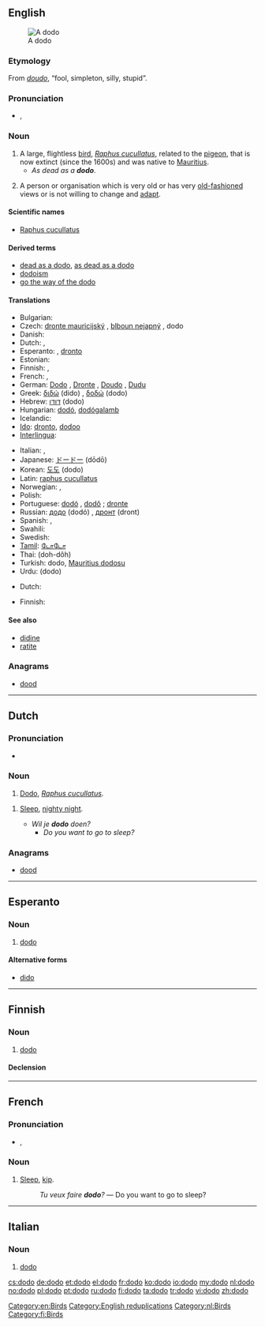 {{also|Dodo|dodô|dodó}}
==English==
{{wikipedia}}
[[Image:ExtinctDodoBird.jpeg|thumb|A dodo]]

===Etymology===
From {{etyl|pt}} ''[[doudo]]'', “fool, simpleton, silly, stupid”.
{{etystub|doesn’t really fit with wikipedia}}

===Pronunciation===
* {{a|UK}} {{IPA|/ˈdəʊˌdəʊ/}}, {{SAMPA|/"d@U%d@U/}}

===Noun===
{{en-noun|pl=dodoes|pl2=dodos}}

# A large, flightless [[bird]], ''[[Raphus cucullatus]]'', related to the [[pigeon]], that is now extinct (since the 1600s) and was native to [[Mauritius]].
#* ''As dead as a '''dodo'''''.
# {{context|figuratively}} A person or organisation which is very old or has very [[old-fashioned]] views or is not willing to change and [[adapt]].

====Scientific names====
* {{sense|large flightless bird}} [[Raphus cucullatus]]

====Derived terms====
* [[dead as a dodo]], [[as dead as a dodo]]
* [[dodoism]]
* [[go the way of the dodo]]

====Translations====
{{trans-top|Raphus cucullatus}}
* Bulgarian: {{t+|bg|додо|m}}
* Czech: [[dronte mauricijský]] {{m}}, [[blboun nejapný]] {{m}}, dodo {{m}}
* Danish: {{t-|da|dronte|c}}
* Dutch: {{t-|nl|dodo|m}}, {{t|nl|walghvogel}}
* Esperanto: {{t-|eo|dodo|xs=Esperanto}}, [[dronto]]
* Estonian: {{t|et|dront}}
* Finnish: {{t+|fi|drontti}}, {{t+|fi|dodo}}
* French: {{t+|fr|dodo|m}}, {{t+|fr|dronte|m}}
* German: [[Dodo]] {{m}}, [[Dronte]] {{m}}, [[Doudo]] {{m}}, [[Dudu]] {{m}}
* Greek: [[διδώ]] (dido) {{f}}, [[δοδώ]] (dodo) {{f}}
* Hebrew: [[דודו]] (dodo) {{m}}
* Hungarian: [[dodó]], [[dodógalamb]]
* Icelandic: {{t+|is|dúdúfugl|m}}
* [[Ido]]: [[dronto]], [[dodoo]]
* [[Interlingua]]: {{t-|ia|dodo|xs=Interlingua}}
{{trans-mid}}
* Italian: {{t-|it|dodo|m}}, {{t-|it|dronte|m}}
* Japanese: [[ドードー]] (dōdō)
* Korean: [[도도]] (dodo)
* Latin: [[raphus cucullatus]]
* Norwegian: {{t+|no|dodo|m}} {{italbrac|Bokmål}}, {{t|no|dronte|m}} {{italbrac|Nynorsk}}
* Polish: {{t+|pl|dodo|m}}
* Portuguese: [[dodó]] {{m}} {{italbrac|Portugal}}, [[dodô]] {{m}} {{italbrac|Brazil}}; [[dronte]] {{m}}
* Russian: [[додо]] (dodó) {{m}}, [[дронт]] (dront) {{m}}
* Spanish: {{t-|es|dodo|m}}, {{t-|es|dronte|m}}
* Swahili: {{t|sw|doda}}
* Swedish: {{t|sv|dront|c}}
* [[Tamil]]: [[டோடோ]]
* Thai: {{Thai|[[โดโด้]]}} (doh-dôh)
* Turkish: dodo, [[Mauritius dodosu]]
* Urdu: {{ur-Arab|[[ڈو ڈو]]}} (dodo) {{m}}
{{trans-bottom}}

{{trans-top|old-fashioned person or institution}}
* Dutch: {{t-|nl|dodo|m}}
{{trans-mid}}
* Finnish: {{t+|fi|fossiili}}
{{trans-bottom}}

====See also====
* [[didine]]
* [[ratite]]

===Anagrams===
* [[dood#English|dood]]

[[Category:en:Birds]]
[[Category:English reduplications]]

----

==Dutch==

===Pronunciation===
* {{IPA|/ˈdodo/|lang=nl}}

===Noun===
{{nl-noun2|m|’s|otje}}

# [[#English|Dodo]], ''[[Raphus cucullatus]]''.

{{nl-noun2|m|-|-}}
# {{context|Flemish|child language}} [[sleep|Sleep]], [[nighty night]].
#* ''Wil je '''dodo''' doen?''
#** ''Do you want to go to sleep?''

===Anagrams===
* [[dood#Dutch|dood]]

[[Category:nl:Birds]]

----

==Esperanto==

===Noun===
{{eo-noun}}

# [[dodo#English|dodo]]

====Alternative forms====
* [[dido#Esperanto|dido]]

----

==Finnish==

===Noun===
{{fi-noun}}

# [[#English|dodo]]

====Declension====
{{fi-decl-valo|dod}}

[[Category:fi:Birds]]

----

==French==

===Pronunciation===
* {{IPA|/dɔˈdɔ/|lang=fr}}, {{SAMPA|/dO.dO/}}

===Noun===
{{fr-noun|m}}

# {{context|child language|lang=fr}} [[sleep|Sleep]], [[kip]].
#: ''Tu veux faire '''dodo'''?'' — Do you want to go to sleep?

----

==Italian==

===Noun===
{{it-noun|dod|m|o|i}}

# [[#English|dodo]]

[[cs:dodo]]
[[de:dodo]]
[[et:dodo]]
[[el:dodo]]
[[fr:dodo]]
[[ko:dodo]]
[[io:dodo]]
[[my:dodo]]
[[nl:dodo]]
[[no:dodo]]
[[pl:dodo]]
[[pt:dodo]]
[[ru:dodo]]
[[fi:dodo]]
[[ta:dodo]]
[[tr:dodo]]
[[vi:dodo]]
[[zh:dodo]]